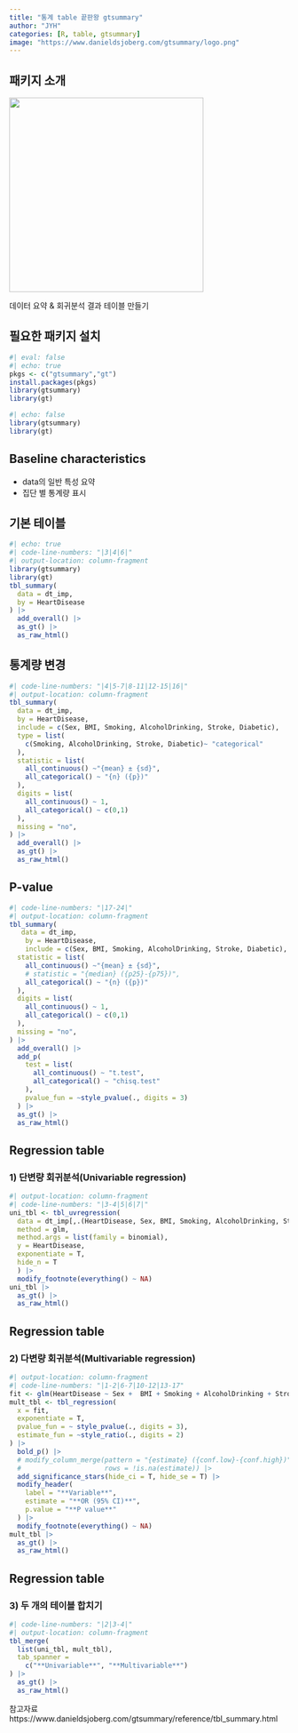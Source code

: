 ```yaml
---
title: "통계 table 끝판왕 gtsummary"
author: "JYH"
categories: [R, table, gtsummary]
image: "https://www.danieldsjoberg.com/gtsummary/logo.png"
---
```


## 패키지 소개

![](https://www.danieldsjoberg.com/gtsummary/logo.png){fig-align="center" width="350"}

데이터 요약 & 회귀분석 결과 테이블 만들기

## 필요한 패키지 설치

```r
#| eval: false
#| echo: true
pkgs <- c("gtsummary","gt")
install.packages(pkgs)
library(gtsummary)
library(gt)
```

```r
#| echo: false
library(gtsummary)
library(gt)
```


## Baseline characteristics

-   data의 일반 특성 요약
-   집단 별 통계량 표시

## 기본 테이블 {.smaller}

```r
#| echo: true
#| code-line-numbers: "|3|4|6|"
#| output-location: column-fragment
library(gtsummary)
library(gt)
tbl_summary(
  data = dt_imp,
  by = HeartDisease
) |> 
  add_overall() |> 
  as_gt() |> 
  as_raw_html()
```

## 통계량 변경 {.smaller}

```r
#| code-line-numbers: "|4|5-7|8-11|12-15|16|"
#| output-location: column-fragment
tbl_summary(
  data = dt_imp,
  by = HeartDisease,
  include = c(Sex, BMI, Smoking, AlcoholDrinking, Stroke, Diabetic),
  type = list(
    c(Smoking, AlcoholDrinking, Stroke, Diabetic)~ "categorical"
  ),
  statistic = list(
    all_continuous() ~"{mean} ± {sd}",
    all_categorical() ~ "{n} ({p})"
  ),
  digits = list(
    all_continuous() ~ 1,
    all_categorical() ~ c(0,1)
  ),
  missing = "no",
) |> 
  add_overall() |> 
  as_gt() |> 
  as_raw_html()
```

## P-value {.smaller}

```r
#| code-line-numbers: "|17-24|"
#| output-location: column-fragment
tbl_summary(
   data = dt_imp,
    by = HeartDisease,
    include = c(Sex, BMI, Smoking, AlcoholDrinking, Stroke, Diabetic),
  statistic = list(
    all_continuous() ~"{mean} ± {sd}",
    # statistic = "{median} ({p25}-{p75})",
    all_categorical() ~ "{n} ({p})"
  ),
  digits = list(
    all_continuous() ~ 1,
    all_categorical() ~ c(0,1)
  ),
  missing = "no",
) |> 
  add_overall() |> 
  add_p(
    test = list(
      all_continuous() ~ "t.test",
      all_categorical() ~ "chisq.test"
    ),
    pvalue_fun = ~style_pvalue(., digits = 3)
  ) |> 
  as_gt() |> 
  as_raw_html()
```

## Regression table {.smaller}

### 1) 단변량 회귀분석(Univariable regression)

```r
#| output-location: column-fragment
#| code-line-numbers: "|3-4|5|6|7|"
uni_tbl <- tbl_uvregression(
  data = dt_imp[,.(HeartDisease, Sex, BMI, Smoking, AlcoholDrinking, Stroke, Diabetic)],
  method = glm,
  method.args = list(family = binomial),
  y = HeartDisease,
  exponentiate = T,
  hide_n = T
  ) |> 
  modify_footnote(everything() ~ NA)
uni_tbl |> 
  as_gt() |> 
  as_raw_html()

```

## Regression table {.smaller}

### 2) 다변량 회귀분석(Multivariable regression)

```r
#| output-location: column-fragment
#| code-line-numbers: "|1-2|6-7|10-12|13-17"
fit <- glm(HeartDisease ~ Sex +  BMI + Smoking + AlcoholDrinking + Stroke + Diabetic, family=binomial, data = dt_imp)
mult_tbl <- tbl_regression(
  x = fit,
  exponentiate = T,
  pvalue_fun = ~ style_pvalue(., digits = 3),
  estimate_fun = ~style_ratio(., digits = 2)
) |> 
  bold_p() |> 
  # modify_column_merge(pattern = "{estimate} ({conf.low}-{conf.high})",
  #                     rows = !is.na(estimate)) |> 
  add_significance_stars(hide_ci = T, hide_se = T) |> 
  modify_header(
    label = "**Variable**",
    estimate = "**OR (95% CI)**",
    p.value = "**P value**"
  ) |> 
  modify_footnote(everything() ~ NA)
mult_tbl |> 
  as_gt() |> 
  as_raw_html()
```

## Regression table {.smaller}

### 3) 두 개의 테이블 합치기

```r
#| code-line-numbers: "|2|3-4|"
#| output-location: column-fragment
tbl_merge(
  list(uni_tbl, mult_tbl),
  tab_spanner = 
    c("**Univariable**", "**Multivariable**")
) |> 
  as_gt() |> 
  as_raw_html()
```


참고자료
https://www.danieldsjoberg.com/gtsummary/reference/tbl_summary.html
